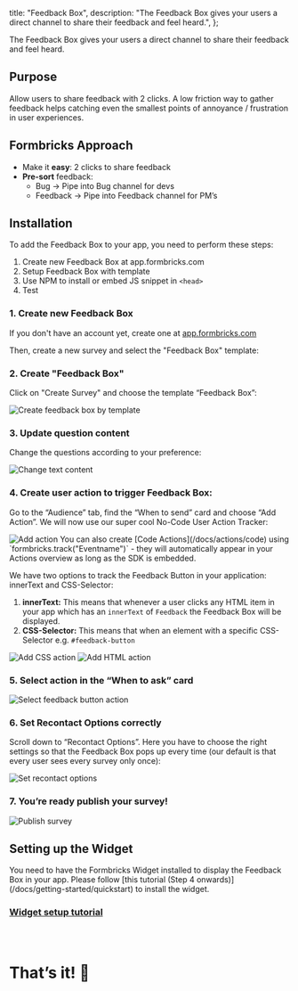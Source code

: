 

  title: "Feedback Box",
  description: "The Feedback Box gives your users a direct channel to share their feedback and feel heard.",
};

The Feedback Box gives your users a direct channel to share their feedback and feel heard.

## Purpose

Allow users to share feedback with 2 clicks. A low friction way to gather feedback helps catching even the smallest points of annoyance / frustration in user experiences.

## Formbricks Approach

- Make it **easy**: 2 clicks to share feedback
- **Pre-sort** feedback:
  - Bug → Pipe into Bug channel for devs
  - Feedback → Pipe into Feedback channel for PM’s

## Installation

To add the Feedback Box to your app, you need to perform these steps:

1. Create new Feedback Box at app.formbricks.com
2. Setup Feedback Box with template
3. Use NPM to install or embed JS snippet in `<head>`
4. Test

### 1. Create new Feedback Box

If you don't have an account yet, create one at [app.formbricks.com](https://app.formbricks.com/auth/signup)

Then, create a new survey and select the "Feedback Box" template:

### 2. Create "Feedback Box"

Click on "Create Survey" and choose the template “Feedback Box”:

<Image src={CreateFeedbackBox} alt="Create feedback box by template" quality="100" />

### 3. Update question content

Change the questions according to your preference:

<Image src={ChangeTextContent} alt="Change text content" quality="100" />

### 4. Create user action to trigger Feedback Box:

Go to the “Audience” tab, find the “When to send” card and choose “Add Action”. We will now use our super cool No-Code User Action Tracker:

<Image src={AddAction} alt="Add action" quality="100" />

<Callout title="You can also add actions in your code" type="note">
  You can also create [Code Actions](/docs/actions/code) using `formbricks.track("Eventname")` - they will
  automatically appear in your Actions overview as long as the SDK is embedded.
</Callout>

We have two options to track the Feedback Button in your application: innerText and CSS-Selector:

1. **innerText:** This means that whenever a user clicks any HTML item in your app which has an `innerText` of `Feedback` the Feedback Box will be displayed.
2. **CSS-Selector:** This means that when an element with a specific CSS-Selector e.g. `#feedback-button`

<div className="grid grid-cols-2 space-x-2">
  <Image src={AddCSSAction} alt="Add CSS action" quality="100" />
  <Image src={AddHTMLAction} alt="Add HTML action" quality="100" />
</div>

### 5. Select action in the “When to ask” card

<Image src={SelectAction} alt="Select feedback button action" quality="100" />

### 6. Set Recontact Options correctly

Scroll down to “Recontact Options”. Here you have to choose the right settings so that the Feedback Box pops up every time (our default is that every user sees every survey only once):

<Image src={RecontactOptions} alt="Set recontact options" quality="100" />

### 7. You’re ready publish your survey!

<Image src={PublishSurvey} alt="Publish survey" quality="100" />

## Setting up the Widget

<Callout title="It only works with the widget" type="warning">
  You need to have the Formbricks Widget installed to display the Feedback Box in your app. Please follow
  [this tutorial (Step 4 onwards)](/docs/getting-started/quickstart) to install the widget.
</Callout>

### [Widget setup tutorial](/docs/getting-started/quickstart)

### &nbsp;

# That’s it! 🎉

